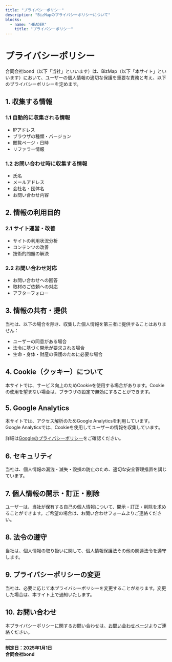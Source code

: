 ```yaml
---
title: "プライバシーポリシー"
description: "BizMapのプライバシーポリシーについて"
blocks:
  - name: "HEADER"
    title: "プライバシーポリシー"
---
```


# プライバシーポリシー

合同会社bond（以下「当社」といいます）は、BizMap（以下「本サイト」といいます）において、ユーザーの個人情報の適切な保護を重要な責務と考え、以下のプライバシーポリシーを定めます。

## 1. 収集する情報

### 1.1 自動的に収集される情報
- IPアドレス
- ブラウザの種類・バージョン
- 閲覧ページ・日時
- リファラー情報

### 1.2 お問い合わせ時に収集する情報
- 氏名
- メールアドレス
- 会社名・団体名
- お問い合わせ内容

## 2. 情報の利用目的

### 2.1 サイト運営・改善
- サイトの利用状況分析
- コンテンツの改善
- 技術的問題の解決

### 2.2 お問い合わせ対応
- お問い合わせへの回答
- 取材のご依頼への対応
- アフターフォロー

## 3. 情報の共有・提供

当社は、以下の場合を除き、収集した個人情報を第三者に提供することはありません：

- ユーザーの同意がある場合
- 法令に基づく開示が要求される場合
- 生命・身体・財産の保護のために必要な場合

## 4. Cookie（クッキー）について

本サイトでは、サービス向上のためCookieを使用する場合があります。Cookieの使用を望まない場合は、ブラウザの設定で無効にすることができます。

## 5. Google Analytics

本サイトでは、アクセス解析のためGoogle Analyticsを利用しています。Google Analyticsでは、Cookieを使用してユーザーの情報を収集しています。

詳細は[Googleのプライバシーポリシー](https://policies.google.com/privacy)をご確認ください。

## 6. セキュリティ

当社は、個人情報の漏洩・滅失・毀損の防止のため、適切な安全管理措置を講じています。

## 7. 個人情報の開示・訂正・削除

ユーザーは、当社が保有する自己の個人情報について、開示・訂正・削除を求めることができます。ご希望の場合は、お問い合わせフォームよりご連絡ください。

## 8. 法令の遵守

当社は、個人情報の取り扱いに関して、個人情報保護法その他の関連法令を遵守します。

## 9. プライバシーポリシーの変更

当社は、必要に応じて本プライバシーポリシーを変更することがあります。変更した場合は、本サイト上で通知いたします。

## 10. お問い合わせ

本プライバシーポリシーに関するお問い合わせは、[お問い合わせページ](/contact)よりご連絡ください。

---

**制定日：2025年1月1日**  
**合同会社bond**